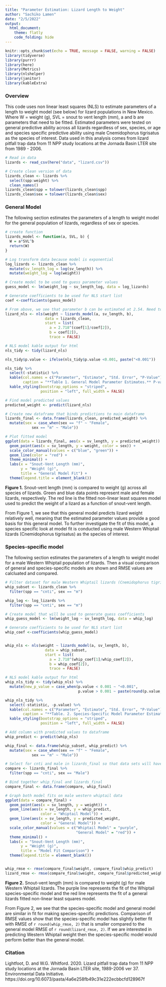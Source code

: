 ```yaml
---
title: "Parameter Estimation: Lizard Length to Weight"
author: "Sachiko Lamen"
date: "2/5/2022"
output: 
  html_document: 
    theme: flatly
    code_folding: hide
---
```


```r
knitr::opts_chunk$set(echo = TRUE, message = FALSE, warning = FALSE)
library(tidyverse)
library(purrr)
library(here)
library(Metrics)
library(nlshelper)
library(janitor)
library(kableExtra)
```

### **Overview**
This code uses non linear least squares (NLS) to estimate parameters of a length to weight model (see below) for lizard populations in New Mexico. \begin{equation}W = a(SVL)^b\end{equation} Where W = weight (g), SVL = snout to vent length (mm), a and b are parameters that need to be fitted. Estimated parameters were tested on general predictive ability across all lizards regardless of sex, species, or age and species specific predictive ability using male Cnemidophorus tigrisatus as the species of interest. Data used in this analysis comes from lizard pitfall trap data from 11 NPP study locations at the Jornada Basin LTER site from 1989 - 2006.

```r
# Read in data
lizards <- read_csv(here("data", "lizard.csv")) 

# Create clean version of data
lizards_clean <- lizards %>%
  select(spp:weight) %>%
  clean_names()
lizards_clean$spp = tolower(lizards_clean$spp)
lizards_clean$sex = tolower(lizards_clean$sex)
```
### **General Model**
The following section estimates the parameters of a length to weight model for the general population of lizards, regardless of sex or species.
```r
# create function
lizards_model <- function(a, SVL, b) {
  W = a*SVL^b
  return(W)
}

# Log transform data because model is exponential
log_lizards <- lizards_clean %>%
  mutate(sv_length_log = log(sv_length)) %>%
  mutate(weight_log = log(weight))

# Create model to be used to guess parameter values
guess_model <- lm(weight_log ~ sv_length_log, data = log_lizards) 

# Generate coefficients to be used for NLS start list
coef <-coefficients(guess_model)

# From above, we see that parameter b can be estimated at 2.54. Need to calculate parameter "a" by transforming intercept.
lizard_nls <- nls(weight ~ lizards_model(a, sv_length, b),
                  data = lizards_clean,
                  start = list(
                    a = 2.718^(coef[1]/coef[2]),
                    b = coef[2]),
                    trace = FALSE)

# NLS model kable output for html
nls_tidy <- tidy(lizard_nls) 

nls_tidy$p.value <- ifelse(nls_tidy$p.value <0.001, paste("<0.001"))
```

```r
nls_tidy %>%
  select(-statistic) %>%
  kable(col.names = c("Parameter", "Estimate", "Std. Error", "P-Value"),
        caption = "**Table 1. General Model Parameter Estimates.** P-values for both parameter values are <0.001") %>% 
  kable_styling(bootstrap_options = "striped",
                position = "left", full_width = FALSE)
```

```r
# Find model predicted values
predicted_weight <- predict(lizard_nls)

# Create new dataframe that binds predictions to main dataframe
lizards_final <- data.frame(lizards_clean, predicted_weight) %>%
  mutate(sex = case_when(sex == "f" ~ "Female",
            sex == "m" ~ "Male"))

# Plot fitted model
ggplot(data = lizards_final, aes(x = sv_length, y = predicted_weight)) +
  geom_point(aes(x = sv_length, y = weight, color = sex)) +
  scale_color_manual(values = c("blue", "green")) +
  geom_line(color = "red") +
  theme_minimal() +
  labs(x = "Snout-Vent Length (mm)",
       y = "Weight (g)",
       title = "General Model Fit") +
  theme(legend.title = element_blank())
```

**Figure 1.** Snout-vent length (mm) is compared to weight (g) across all species of lizards. Green and blue data points represent male and female lizards, respectively. The red line is the fitted non-linear least squares model used to predict the weight of a lizard as a function of snout-vent length.

From Figure 1, we see that this general model predicts lizard weight relatively well, meaning that the estimated parameter values provide a good basis for this general model. To further investigate the fit of this model, a species specific look at model fit is conducted using male Western Whiptail lizards (Cnemidophorus tigrisatus) as the species of interest.

### **Species-specific model**
The following section estimates the parameters of a length to weight model for a male Western Whiptail population of lizards. Then a visual comparison of general and species-specific models are shown and RMSE values are calcluated and compared.
```r
# Filter dataset for male Western Whiptail lizards (Cnemidophorus tigrisatus)
whip_subset <- lizards_clean %>%
  filter(spp == "cnti", sex == "m")

whip_log <- log_lizards %>%
  filter(spp == "cnti", sex == "m")

# Create model that will be used to generate guess coefficients
whip_guess_model <- lm(weight_log ~ sv_length_log, data = whip_log) 

# Generate coefficients to be used for NLS start list
whip_coef <-coefficients(whip_guess_model)


whip_nls <- nls(weight ~ lizards_model(a, sv_length, b),
                  data = whip_subset,
                  start = list(
                    a = 2.718^(whip_coef[1]/whip_coef[2]),
                    b = whip_coef[2]),
                    trace = FALSE)

# NLS model kable output for html
whip_nls_tidy <- tidy(whip_nls) %>%
  mutate(new_p_value = case_when(p.value < 0.001 ~ "<0.001",
                                 p.value > 0.001 ~ paste(round(p.value, 3))))

whip_nls_tidy %>%
  select(-statistic, -p.value) %>%
  kable(col.names = c("Parameter", "Estimate", "Std. Error", "P-Value"),
        caption = "**Table. 2. Species-Specific Model Parameter Estimates.** The p-value for parameter a is 0.219, p-value for parameter b is <0.001**") %>% 
  kable_styling(bootstrap_options = "striped",
                position = "left", full_width = FALSE)
```

```r
# Add column with predicted values to dataframe
whip_predict <- predict(whip_nls)

whip_final <- data.frame(whip_subset, whip_predict) %>%
  mutate(sex = case_when(sex == "f" ~ "Female",
            sex == "m" ~ "Male"))

# Select for cnti and male in lizards_final so that data sets will have same # of observations
compare <- lizards_final %>%
  filter(spp == "cnti", sex == "Male")

# Bind together whip_final and lizards_final
compare_final <- data.frame(compare, whip_final)

# Graph both model fits on male western whiptail data
ggplot(data = compare_final) +
  geom_point(aes(x = sv_length, y = weight)) +
  geom_line(aes(x = sv_length, y = whip_predict, 
                color = "Whiptail Model")) +
  geom_line(aes(x = sv_length, y = predicted_weight,
                color = "General Model")) +
  scale_color_manual(values = c("Whiptail Model" = "purple",
                                "General Model" = "red")) +
  theme_minimal() +
  labs(x = "Snout-Vent Length (mm)",
       y = "Weight (g)",
       title = "Model Fit Comparison") +
  theme(legend.title = element_blank())


whip_rmse <- rmse(compare_final$weight, compare_final$whip_predict)
lizard_rmse <- rmse(compare_final$weight, compare_final$predicted_weight)

```

**Figure 2.** Snout-vent length (mm) is compared to weight (g) for male Western Whiptail lizards. The purple line represents the fit of the Whiptail species-specific model and the red line represents the fit of a general lizards fitted non-linear least squares model.

From Figure 2, we see that the species-specific model and general model are similar in fit for making species-specific predictions. Comparison of RMSE values show that the species-specific model has slightly better fit with RMSE of `r round(whip_rmse, 2)` that is smaller compared to the general model RMSE of `r round(lizard_rmse, 2)`. If we are interested in predicting Western Whiptail weight then the species-specific model would perform better than the general model.


### **Citation**
Lightfoot, D. and W.G. Whitford. 2020. Lizard pitfall trap data from 11 NPP study locations at the Jornada Basin LTER site, 1989-2006 ver 37. Environmental Data Initiative. https://doi.org/10.6073/pasta/4a6e258fb49c31e222ecbbcfd128967f













